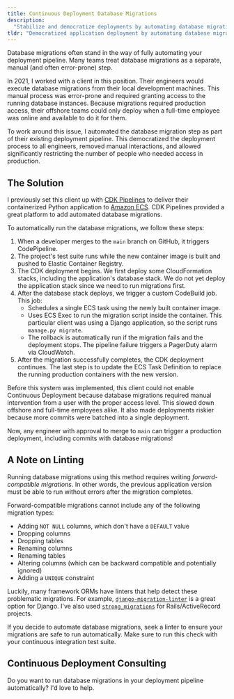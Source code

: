 ```yaml
---
title: Continuous Deployment Database Migrations
description:
  "Stabilize and democratize deployments by automating database migrations in your continuous deployment pipeline."
tldr: "Democratized application deployment by automating database migrations in a continuous delivery pipeline."
---
```



Database migrations often stand in the way of fully automating your deployment pipeline. Many teams treat database
migrations as a separate, manual (and often error-prone) step.

In 2021, I worked with a client in this position. Their engineers would execute database migrations from their local
development machines. This manual process was error-prone and required granting access to the running database
instances. Because migrations required production access, their offshore teams could only deploy when a full-time
employee was online and available to do it for them.

To work around this issue, I automated the database migration step as part of their existing deployment pipeline. This
democratized the deployment process to all engineers, removed manual interactions, and allowed significantly restricting
the number of people who needed access in production.

## The Solution

I previously set this client up with
[CDK Pipelines](https://docs.aws.amazon.com/cdk/api/v2/docs/aws-cdk-lib.pipelines-readme.html) to deliver their
containerized Python application to [Amazon ECS](https://aws.amazon.com/ecs/). CDK Pipelines provided a great platform
to add automated database migrations.

<MdxImage src={Diagram} alt="Continuous Deployment Database Migrations diagram" />

To automatically run the database migrations, we follow these steps:

1. When a developer merges to the `main` branch on GitHub, it triggers CodePipeline.
1. The project's test suite runs while the new container image is built and pushed to Elastic Container Registry.
1. The CDK deployment begins. We first deploy some CloudFormation stacks, including the application's database stack. We
   do not yet deploy the application stack since we need to run migrations first.
1. After the database stack deploys, we trigger a custom CodeBuild job. This job:
   - Schedules a single ECS task using the newly built container image.
   - Uses ECS Exec to run the migration script inside the container. This particular client was using a Django
     application, so the script runs `manage.py migrate`.
   - The rollback is automatically run if the migration fails and the deployment stops. The pipeline failure triggers a
     PagerDuty alarm via CloudWatch.
1. After the migration successfully completes, the CDK deployment continues. The last step is to update the ECS Task
   Definition to replace the running production containers with the new version.

Before this system was implemented, this client could not enable Continuous Deployment because database migrations
required manual intervention from a user with the proper access level. This slowed down offshore and full-time employees
alike. It also made deployments riskier because more commits were batched into a single deployment.

Now, any engineer with approval to merge to `main` can trigger a production deployment, including commits with database
migrations!

## A Note on Linting

Running database migrations using this method requires writing _forward-compatible migrations_. In other words, the
previous application version must be able to run without errors after the migration completes.

Forward-compatible migrations cannot include any of the following migration types:

- Adding `NOT NULL` columns, which don't have a `DEFAULT` value
- Dropping columns
- Dropping tables
- Renaming columns
- Renaming tables
- Altering columns (which can be backward compatible and potentially ignored)
- Adding a `UNIQUE` constraint

Luckily, many framework ORMs have linters that help detect these problematic migrations. For example,
[`django-migration-linter`](https://github.com/3YOURMIND/django-migration-linter) is a great option for Django. I've
also used [`strong_migrations`](https://github.com/ankane/strong_migrations) for Rails/ActiveRecord projects.

If you decide to automate database migrations, seek a linter to ensure your migrations are safe to run automatically.
Make sure to run this check with your continuous integration test suite.

## Continuous Deployment Consulting

Do you want to run database migrations in your deployment pipeline automatically? I'd love to help.
